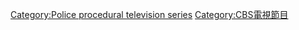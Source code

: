 {{Cat main|天堂执法者}}
[[Category:Police_procedural_television_series|Category:Police procedural television series]]
[[Category:CBS電視節目|Category:CBS電視節目]]